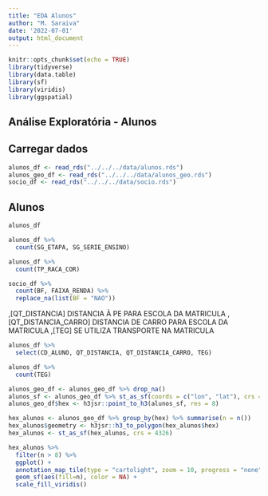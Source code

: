 ```yaml
---
title: "EDA Alunos"
author: "M. Saraiva"
date: '2022-07-01'
output: html_document
---
```




```r
knitr::opts_chunk$set(echo = TRUE)
library(tidyverse)
library(data.table)
library(sf)
library(viridis)
library(ggspatial)
```

## Análise Exploratória - Alunos


## Carregar dados

```r
alunos_df <- read_rds("../../../data/alunos.rds")
alunos_geo_df <- read_rds("../../../data/alunos_geo.rds")
socio_df <- read_rds("../../../data/socio.rds")
```

## Alunos

```r
alunos_df
```

```r
alunos_df %>%
  count(SG_ETAPA, SG_SERIE_ENSINO)
```

```r
alunos_df %>%
  count(TP_RACA_COR)
```

```r
socio_df %>%
  count(BF, FAIXA_RENDA) %>%
  replace_na(list(BF = "NAO")) 
```

,[QT_DISTANCIA]	DISTANCIA À PE PARA ESCOLA DA MATRICULA
,[QT_DISTANCIA_CARRO]	DISTANCIA DE CARRO PARA ESCOLA DA MATRICULA
,[TEG]	SE UTILIZA TRANSPORTE NA MATRICULA

```r
alunos_df %>%
  select(CD_ALUNO, QT_DISTANCIA, QT_DISTANCIA_CARRO, TEG)
```



```r
alunos_df %>%
  count(TEG)
```



```r
alunos_geo_df <- alunos_geo_df %>% drop_na()
alunos_sf <- alunos_geo_df %>% st_as_sf(coords = c("lon", "lat"), crs = 4326)
alunos_geo_df$hex <- h3jsr::point_to_h3(alunos_sf, res = 8)

hex_alunos <- alunos_geo_df %>% group_by(hex) %>% summarise(n = n())
hex_alunos$geometry <- h3jsr::h3_to_polygon(hex_alunos$hex)
hex_alunos <- st_as_sf(hex_alunos, crs = 4326)
```



```r
hex_alunos %>%
  filter(n > 8) %>%
  ggplot() +
  annotation_map_tile(type = "cartolight", zoom = 10, progress = "none") +
  geom_sf(aes(fill=n), color = NA) +
  scale_fill_viridis()
```






